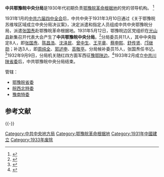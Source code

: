 {{autobiography|time=2015-03-08T15:58:18+00:00}}
{{expand|time=2015-03-08T14:36:27+00:00}}
{{Infobox PRCG
|中共机构名称=中共鄂豫皖中央分局
|标志1=Danghui_R.svg
|格言1=
|授权法源=[[中国共产党章程|中国共产党章程]]
|上级机构=[[中国共产党中央委员会|中国共产党中央委员会]]
|机构类型=地方局
|行政级别=
|地址= 
}}
'''中共鄂豫皖中央分局'''是1930年代初期负责[[鄂豫皖革命根据地|鄂豫皖革命根据地]]的党的领导机构。 <ref name="叶永烈">{{Cite web |url=http://www.doc88.com/p-2071684112406.html |title=高鸿达：《建国前中共中央派出机构的历史演变》 |accessdate=2015-03-08 |archive-date=2020-10-20 |archive-url=https://web.archive.org/web/20201020190623/http://www.doc88.com/p-2071684112406.html |dead-url=no }}</ref>

1931年1月的[[中共六届四中全会|中共六届四中全会]]后，中共中央于1931年3月10日通过《关于鄂豫皖苏维埃区域成立中央分局决议案》，决定派遣和指定人员组成中共中央鄂豫皖分局，派遣[[张国焘|张国焘]]赴鄂豫皖革命根据地。1931年5月12日，鄂豫皖边区党组织在[[光山县|光山县]]新集召开代表大会产生了'''中共鄂豫皖中央分局'''。<ref>{{Cite web |url=http://www.lssdjt.com/5/12/ZhangGuoDaoZhuChiEYuWanZhongYangFenJu.html |title=张国焘主持鄂豫皖中央分局 |accessdate=2015-03-08 |archive-date=2011-02-05 |archive-url=https://web.archive.org/web/20110205165558/http://lssdjt.com/5/12/ZhangGuoDaoZhuChiEYuWanZhongYangFenJu.html |dead-url=no }}</ref>分局委员共11人，其中中央指定8人，即[[张国焘|张国焘]]、[[陈昌浩|陈昌浩]]、[[沈泽民|沈泽民]]、[[曾中生|曾中生]]、[[王平章|王平章]]、[[蔡申熙|蔡申熙]]、[[舒传贤|舒传贤]]、[[邝继勋|邝继勋]]；补选3人，即[[周纯全|周纯全]]、[[郭述申|郭述申]]、[[高敬亭|高敬亭]]。分局候补委员15人，张国焘任书记。<ref>{{Cite web |url=http://www.baiqueyuan.com/Html/tour/2257.html |title=甘德金 孟庆良：“张国焘和中央鄂豫皖分局” |access-date=2015-03-08 |archive-url=https://web.archive.org/web/20150402123515/http://www.baiqueyuan.com/Html/tour/2257.html |archive-date=2015-04-02 |dead-url=yes }}</ref>1932年9月9日，分局机关随红四方面军西征[[豫鄂陕边|豫鄂陕边]]。<ref>{{Cite web |url=http://cpc.people.com.cn/GB/64184/64186/66638/4489789.html |title=“中央给鄂豫皖分局的军事指示”，《中共中央文件选集八（1932）》，人民网 |accessdate=2015-03-08 |archive-date=2016-03-04 |archive-url=https://web.archive.org/web/20160304071131/http://cpc.people.com.cn/GB/64184/64186/66638/4489789.html |dead-url=no }}</ref>1933年2月成立[[川陕边|中共川陕省委]]后，中共鄂豫皖中央分局结束。

管辖：
*[[鄂豫皖革命根据地|鄂豫皖省委]]
*[[皖西北|皖西北特委]]
*[[豫南|豫南特委]]

== 参考文献 ==
{{Reflist|30em}}

{{-}}
{{中共中央局和中共中央地方局}}

[[Category:中共中央地方局|Category:中共中央地方局]]
[[Category:鄂豫皖革命根据地|Category:鄂豫皖革命根据地]]
[[Category:1931年中國建立|Category:1931年中國建立]]
[[Category:1933年废除|Category:1933年废除]]